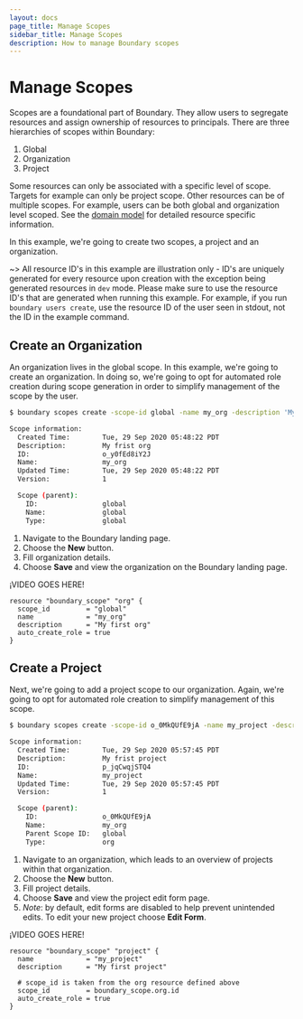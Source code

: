 ```yaml
---
layout: docs
page_title: Manage Scopes
sidebar_title: Manage Scopes
description: How to manage Boundary scopes
---
```


# Manage Scopes

Scopes are a foundational part of Boundary. They allow users to segregate resources and assign ownership of resources to principals. There are three hierarchies of scopes within Boundary:

1. Global
2. Organization
3. Project

Some resources can only be associated with a specific level of scope. Targets for example can only be project scope. Other resources can be of multiple scopes. For example, users can be both global and organization level scoped. See the [domain model](/docs/concepts/domain-model) for detailed resource specific information.

In this example, we're going to create two scopes, a project and an organization.

~> All resource ID's in this example are illustration only - ID's are uniquely generated for every resource upon creation with the exception being
generated resources in `dev` mode. Please make sure to use the resource ID's that are generated when running this example. For example, if you run
`boundary users create`, use the resource ID of the user seen in stdout, not the ID in the example command.

## Create an Organization

An organization lives in the global scope. In this example, we're going to create an organization. In doing so, we're going to opt for automated role creation during scope generation in order to simplify management of the scope by the user.

<Tabs>
<Tab heading="CLI">


```bash
$ boundary scopes create -scope-id global -name my_org -description 'My frist org'

Scope information:
  Created Time:        Tue, 29 Sep 2020 05:48:22 PDT
  Description:         My frist org
  ID:                  o_y0fEd8iY2J
  Name:                my_org
  Updated Time:        Tue, 29 Sep 2020 05:48:22 PDT
  Version:             1

  Scope (parent):
    ID:                global
    Name:              global
    Type:              global
```

</Tab>
<Tab heading="Admin Console">


1. Navigate to the Boundary landing page.
1. Choose the **New** button.
1. Fill organization details.
1. Choose **Save** and view the organization on the Boundary landing page.

¡VIDEO GOES HERE!

<!--
Navigate to the main boundary landing page and choose `new` organization:
![](/img/manage-scopes-org-undefined.png)

Fill in the orgnaization details:
![](/img/manage-scopes-org-settings.png)

Click save and view the org in the main Boundary landing page:
![](/img/manage-scopes-org-defined.png)
-->

</Tab>
<Tab heading="Terraform">


```hcl
resource "boundary_scope" "org" {
  scope_id         = "global"
  name             = "my_org"
  description      = "My first org"
  auto_create_role = true
}
```

</Tab>
</Tabs>


## Create a Project

Next, we're going to add a project scope to our organization. Again, we're going to opt for automated role creation to simplify management of this scope.

<Tabs>
<Tab heading="CLI">


```bash
$ boundary scopes create -scope-id o_0MkQUfE9jA -name my_project -description 'My frist project'

Scope information:
  Created Time:        Tue, 29 Sep 2020 05:57:45 PDT
  Description:         My frist project
  ID:                  p_jqCwqjSTQ4
  Name:                my_project
  Updated Time:        Tue, 29 Sep 2020 05:57:45 PDT
  Version:             1

  Scope (parent):
    ID:                o_0MkQUfE9jA
    Name:              my_org
    Parent Scope ID:   global
    Type:              org
```

</Tab>
<Tab heading="Admin Console">


1. Navigate to an organization, which leads to an overview of projects within that organization.
1. Choose the **New** button.
1. Fill project details.
1. Choose **Save** and view the project edit form page.
1. _Note_: by default, edit forms are disabled to help prevent unintended edits. To edit your new project choose **Edit Form**.

¡VIDEO GOES HERE!

<!--
Navigate to your org in the UI and click `new` project:
![](/img/manage-scopes-project-undefined.png)

Add the project settings:
![](/img/manage-scopes-project-settings.png)

View the newly created project:
![](/img/manage-scopes-project-defined.png)
-->

</Tab>
<Tab heading="Terraform">


```hcl
resource "boundary_scope" "project" {
  name             = "my_project"
  description      = "My first project"

  # scope_id is taken from the org resource defined above
  scope_id         = boundary_scope.org.id
  auto_create_role = true
}
```

</Tab>
</Tabs>

